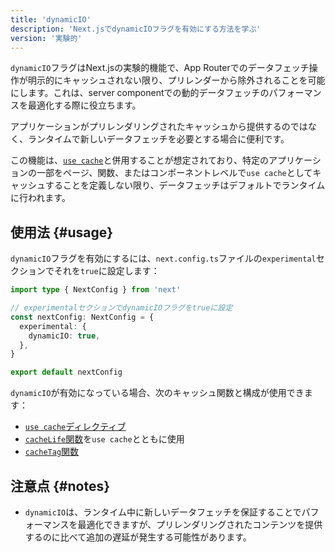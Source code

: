 ```yaml
---
title: 'dynamicIO'
description: 'Next.jsでdynamicIOフラグを有効にする方法を学ぶ'
version: '実験的'
---
```


`dynamicIO`フラグはNext.jsの実験的機能で、App Routerでのデータフェッチ操作が明示的にキャッシュされない限り、プリレンダーから除外されることを可能にします。これは、server componentでの動的データフェッチのパフォーマンスを最適化する際に役立ちます。

アプリケーションがプリレンダリングされたキャッシュから提供するのではなく、ランタイムで新しいデータフェッチを必要とする場合に便利です。

この機能は、[`use cache`](/docs/app/api-reference/directives/use-cache)と併用することが想定されており、特定のアプリケーションの一部をページ、関数、またはコンポーネントレベルで`use cache`としてキャッシュすることを定義しない限り、データフェッチはデフォルトでランタイムに行われます。

## 使用法 {#usage}

`dynamicIO`フラグを有効にするには、`next.config.ts`ファイルの`experimental`セクションでそれを`true`に設定します：

```ts title="next.config.ts"
import type { NextConfig } from 'next'

// experimentalセクションでdynamicIOフラグをtrueに設定
const nextConfig: NextConfig = {
  experimental: {
    dynamicIO: true,
  },
}

export default nextConfig
```

`dynamicIO`が有効になっている場合、次のキャッシュ関数と構成が使用できます：

- [`use cache`ディレクティブ](/docs/app/api-reference/directives/use-cache)
- [`cacheLife`関数](/docs/app/api-reference/next-config-js/cacheLife)を`use cache`とともに使用
- [`cacheTag`関数](/docs/app/api-reference/functions/cacheTag)

## 注意点 {#notes}

- `dynamicIO`は、ランタイム中に新しいデータフェッチを保証することでパフォーマンスを最適化できますが、プリレンダリングされたコンテンツを提供するのに比べて追加の遅延が発生する可能性があります。
